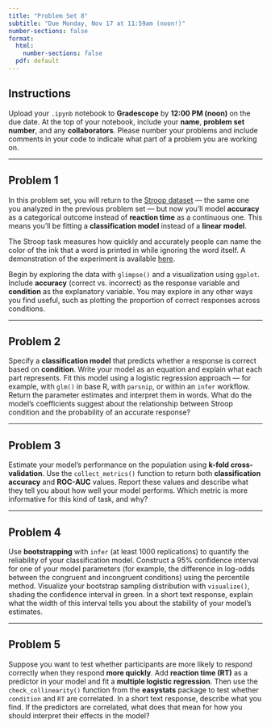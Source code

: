 ```yaml
---
title: "Problem Set 8"
subtitle: "Due Monday, Nov 17 at 11:59am (noon!)"
number-sections: false
format:
  html:
    number-sections: false
  pdf: default
---
```


## Instructions
Upload your `.ipynb` notebook to **Gradescope** by **12:00 PM (noon)** on the due date. At the top of your notebook, include your **name**, **problem set number**, and any **collaborators**. Please number your problems and include comments in your code to indicate what part of a problem you are working on.

---

## Problem 1

In this problem set, you will return to the [Stroop dataset](https://gist.githubusercontent.com/yjunechoe/17b3787fb7aec108c19b33d71bc19bc6/raw/stroop.csv) — the same one you analyzed in the previous problem set — but now you’ll model **accuracy** as a categorical outcome instead of **reaction time** as a continuous one. This means you’ll be fitting a **classification model** instead of a **linear model**.

The Stroop task measures how quickly and accurately people can name the color of the ink that a word is printed in while ignoring the word itself. A demonstration of the experiment is available [here](https://www.psytoolkit.org/experiment-library/experiment_stroop.html).

Begin by exploring the data with `glimpse()` and a visualization using `ggplot`. Include **accuracy** (correct vs. incorrect) as the response variable and **condition** as the explanatory variable. You may explore in any other ways you find useful, such as plotting the proportion of correct responses across conditions.

---

## Problem 2

Specify a **classification model** that predicts whether a response is correct based on **condition**. Write your model as an equation and explain what each part represents. Fit this model using a logistic regression approach — for example, with `glm()` in base R, with `parsnip`, or within an `infer` workflow. Return the parameter estimates and interpret them in words. What do the model’s coefficients suggest about the relationship between Stroop condition and the probability of an accurate response?

---

## Problem 3

Estimate your model’s performance on the population using **k-fold cross-validation**. Use the `collect_metrics()` function to return both **classification accuracy** and **ROC-AUC** values. Report these values and describe what they tell you about how well your model performs. Which metric is more informative for this kind of task, and why?

---

## Problem 4

Use **bootstrapping** with `infer` (at least 1000 replications) to quantify the reliability of your classification model. Construct a 95% confidence interval for one of your model parameters (for example, the difference in log-odds between the congruent and incongruent conditions) using the percentile method. Visualize your bootstrap sampling distribution with `visualize()`, shading the confidence interval in green. In a short text response, explain what the width of this interval tells you about the stability of your model’s estimates.

---

## Problem 5

Suppose you want to test whether participants are more likely to respond correctly when they respond **more quickly**. Add **reaction time (RT)** as a predictor in your model and fit a **multiple logistic regression**. Then use the `check_collinearity()` function from the **easystats** package to test whether `condition` and `RT` are correlated. In a short text response, describe what you find. If the predictors are correlated, what does that mean for how you should interpret their effects in the model?
